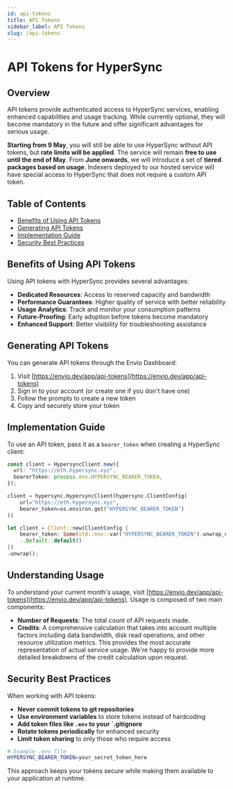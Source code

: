 ```yaml
---
id: api-tokens
title: API Tokens
sidebar_label: API Tokens
slug: /api-tokens
---
```



# API Tokens for HyperSync

## Overview

API tokens provide authenticated access to HyperSync services, enabling enhanced capabilities and usage tracking. While currently optional, they will become mandatory in the future and offer significant advantages for serious usage.

**Starting from 9 May**, you will still be able to use HyperSync without API tokens, but **rate limits will be applied**. The service will remain **free to use until the end of May**. From **June onwards**, we will introduce a set of **tiered packages based on usage**. Indexers deployed to our hosted service will have special access to HyperSync that does not require a custom API token.

## Table of Contents

- [Benefits of Using API Tokens](#benefits-of-using-api-tokens)
- [Generating API Tokens](#generating-api-tokens)
- [Implementation Guide](#implementation-guide)
- [Security Best Practices](#security-best-practices)

## Benefits of Using API Tokens

Using API tokens with HyperSync provides several advantages:

- **Dedicated Resources**: Access to reserved capacity and bandwidth
- **Performance Guarantees**: Higher quality of service with better reliability
- **Usage Analytics**: Track and monitor your consumption patterns
- **Future-Proofing**: Early adoption before tokens become mandatory
- **Enhanced Support**: Better visibility for troubleshooting assistance

## Generating API Tokens

You can generate API tokens through the Envio Dashboard:

1. Visit [https://envio.dev/app/api-tokens](https://envio.dev/app/api-tokens)
2. Sign in to your account (or create one if you don't have one)
3. Follow the prompts to create a new token
4. Copy and securely store your token

## Implementation Guide

To use an API token, pass it as a `bearer_token` when creating a HyperSync client:

<Tabs>
  <TabItem value="typescript" label="TypeScript/JavaScript">

```typescript
const client = HypersyncClient.new({
  url: "https://eth.hypersync.xyz",
  bearerToken: process.env.HYPERSYNC_BEARER_TOKEN,
});
```

  </TabItem>
  <TabItem value="python" label="Python">

```python
client = hypersync.HypersyncClient(hypersync.ClientConfig(
    url="https://eth.hypersync.xyz",
    bearer_token=os.environ.get("HYPERSYNC_BEARER_TOKEN")
))
```

  </TabItem>
  <TabItem value="rust" label="Rust">

```rust
let client = Client::new(ClientConfig {
    bearer_token: Some(std::env::var("HYPERSYNC_BEARER_TOKEN").unwrap_or_default()),
    ..Default::default()
})
.unwrap();
```

  </TabItem>
</Tabs>

## Understanding Usage

To understand your current month's usage, visit [https://envio.dev/app/api-tokens](https://envio.dev/app/api-tokens). Usage is composed of two main components:

- **Number of Requests**: The total count of API requests made.
- **Credits**: A comprehensive calculation that takes into account multiple factors including data bandwidth, disk read operations, and other resource utilization metrics. This provides the most accurate representation of actual service usage. We're happy to provide more detailed breakdowns of the credit calculation upon request.

## Security Best Practices

When working with API tokens:

- **Never commit tokens to git repositories**
- **Use environment variables** to store tokens instead of hardcoding
- **Add token files like `.env` to your `.gitignore**
- **Rotate tokens periodically** for enhanced security
- **Limit token sharing** to only those who require access

```bash
# Example .env file
HYPERSYNC_BEARER_TOKEN=your_secret_token_here
```

This approach keeps your tokens secure while making them available to your application at runtime.
